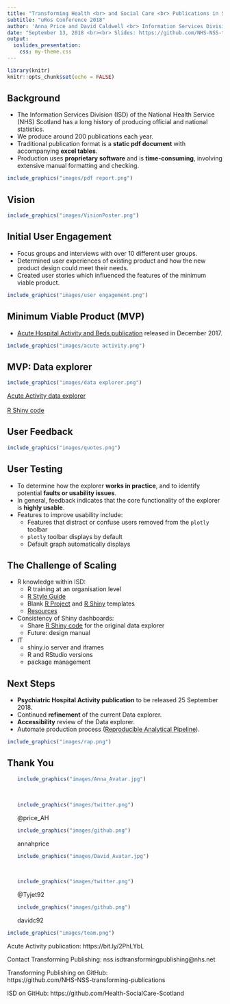 ```yaml
---
title: "Transforming Health <br> and Social Care <br> Publications in Scotland"
subtitle: "uRos Conference 2018"
author: 'Anna Price and David Caldwell <br> Information Services Division, NHS Scotland <br>'
date: "September 13, 2018 <br><br> Slides: https://github.com/NHS-NSS-transforming-publications/uRos2018"
output:
  ioslides_presentation:
    css: my-theme.css
---
```


```r
library(knitr)
knitr::opts_chunk$set(echo = FALSE)
```

## Background

- The Information Services Division (ISD) of the National Health Service (NHS) Scotland has a long history of producing official and national statistics. 
- We produce around 200 publications each year.
- Traditional publication format is a **static pdf document** with accompanying **excel tables**.
- Production uses **proprietary software** and is **time-consuming**, involving extensive manual formatting and checking.

```r
include_graphics("images/pdf report.png")
```

## Vision

```r
include_graphics("images/VisionPoster.png")
```

## Initial User Engagement

- Focus groups and interviews with over 10 different user groups.
- Determined user experiences of existing product and how the new product design could meet their needs.
- Created user stories which influenced the features of the minimum viable product.

```r
include_graphics("images/user engagement.png")
```

## Minimum Viable Product (MVP)

- [Acute Hospital Activity and Beds publication](http://www.isdscotland.org/Health-Topics/Hospital-Care/Publications/2018-06-26/Acute-Hospital-Publication/) released in December 2017.

```r
include_graphics("images/acute activity.png")
```

## MVP: Data explorer

```r
include_graphics("images/data explorer.png")
```
[Acute Activity data explorer](https://www.isdscotland.org/Health-Topics/Hospital-Care/Publications/2018-06-26/Acute-Hospital-Publication/data-explorer/)
<br>
<br>[R Shiny code](https://github.com/Health-SocialCare-Scotland/Hospital-Acute-Activity/tree/master/Data-Explorer)

## User Feedback

```r
include_graphics("images/quotes.png")
```

## User Testing

- To determine how the explorer **works in practice**, and to identify potential **faults or usability issues**.
- In general, feedback indicates that the core functionality of the explorer is **highly usable**.
- Features to improve usability include:
    - Features that distract or confuse users removed from the `plotly` toolbar
    - `plotly` toolbar displays by default
    - Default graph automatically displays

## The Challenge of Scaling

- R knowledge within ISD:
    - R training at an organisation level
    - [R Style Guide](https://github.com/Health-SocialCare-Scotland/R-Resources/blob/master/PHI%20R%20style%20guide.md)
    - Blank [R Project](https://github.com/Health-SocialCare-Scotland/r-project-structure) and [R Shiny](https://github.com/Health-SocialCare-Scotland/rshiny-project-structure) templates
    - [Resources](https://github.com/NHS-NSS-transforming-publications/resources)
- Consistency of Shiny dashboards:
    - Share [R Shiny code](https://github.com/Health-SocialCare-Scotland/Hospital-Acute-Activity/tree/master/Data-Explorer) for the original data explorer
    - Future: design manual
- IT 
    - shiny.io server and iframes
    - R and RStudio versions
    - package management

## Next Steps

- **Psychiatric Hospital Activity publication** to be released 25 September 2018.
- Continued **refinement** of the current Data explorer.
- **Accessibility** review of the Data explorer.
- Automate production process ([Reproducible Analytical Pipeline](https://ukgovdatascience.github.io/rap_companion/)).

```r
include_graphics("images/rap.png")
```

## Thank You {.smaller}
<div class="columns-2">
<ul>
```r
include_graphics("images/Anna_Avatar.jpg")
```
<br>
```r
include_graphics("images/twitter.png")
```
@price_AH
<br>
```r
include_graphics("images/github.png")
```
annahprice
</ul>
<ul>
```r
include_graphics("images/David_Avatar.jpg")
```
<br>
```r
include_graphics("images/twitter.png")
```
@Tyjet92
<br>
```r
include_graphics("images/github.png")
```
davidc92
</ul>
</div>

```r
include_graphics("images/team.png")
```

Acute Activity publication: https://bit.ly/2PhLYbL

Contact Transforming Publishing: nss.isdtransformingpublishing@nhs.net

Transforming Publishing on GitHub: <br> https://github.com/NHS-NSS-transforming-publications

ISD on GitHub: https://github.com/Health-SocialCare-Scotland


